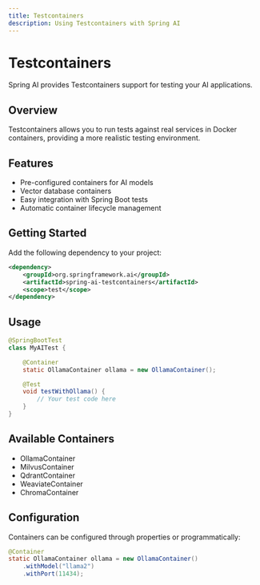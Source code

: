 ```yaml
---
title: Testcontainers
description: Using Testcontainers with Spring AI
---
```


# Testcontainers

Spring AI provides Testcontainers support for testing your AI applications.

## Overview

Testcontainers allows you to run tests against real services in Docker containers, providing a more realistic testing environment.

## Features

- Pre-configured containers for AI models
- Vector database containers
- Easy integration with Spring Boot tests
- Automatic container lifecycle management

## Getting Started

Add the following dependency to your project:

```xml
<dependency>
    <groupId>org.springframework.ai</groupId>
    <artifactId>spring-ai-testcontainers</artifactId>
    <scope>test</scope>
</dependency>
```

## Usage

```java
@SpringBootTest
class MyAITest {

    @Container
    static OllamaContainer ollama = new OllamaContainer();

    @Test
    void testWithOllama() {
        // Your test code here
    }
}
```

## Available Containers

- OllamaContainer
- MilvusContainer
- QdrantContainer
- WeaviateContainer
- ChromaContainer

## Configuration

Containers can be configured through properties or programmatically:

```java
@Container
static OllamaContainer ollama = new OllamaContainer()
    .withModel("llama2")
    .withPort(11434);
``` 